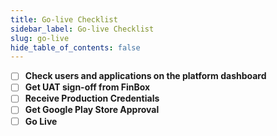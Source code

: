 ```yaml
---
title: Go-live Checklist
sidebar_label: Go-live Checklist
slug: go-live
hide_table_of_contents: false
---
```





* [ ] **Check users and applications on the platform dashboard**
* [ ] **Get UAT sign-off from FinBox**
* [ ] **Receive Production Credentials**
* [ ] **Get Google Play Store Approval**
* [ ] **Go Live**
